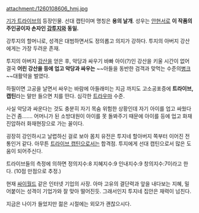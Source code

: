 attachment:/1260108606_hmj.jpg

[[기가 트라이브]]의 등장인물. 선대 캡틴이며 명칭은 '''용의 날개'''. 성우는 [[안현서]]로 '''이 작품의 주인공이자 손자인 [[강투지]]와 동일.'''

강투지의 할머니로, 성격은 대범하면서도 정의롭고 의지가 강하다. 투지의 아버지 강산에게는 가장 두려운 존재.

투지의 아버지 [[강산]]을 얻은 후, 악당과 싸우기 바빠 아이(?)인 강산을 키울 시간이 없어 결국 '''어린 강산을 등에 업고 악당과 싸우는''' ~~아들을 동반한 검객과 맞먹는 수준의[[병크]]~~대활약을 벌였다.

하필이면 고공을 날면서 싸우는 바람에 아들래미는 지금 까지도 고소공포증에 '''트라이브, 캡틴'''라는 말만 들으면 치를 떤다. 심각한 [[트라우마]] 수준.

사실 악당과 싸운다는 것도 충분히 자기 목숨 위험한 상황인데 자기 아이를 업고 싸웠다는건 좀....... 어머니가 된 소방대원이 아이를 못 돌봐주기 때문에 아이를 등에 업고 화재진압하러 화재현장으로 가는 꼴이다.

굉장히 강인하시고 날렵하신 걸로 보아 몸치 유전은 투지네 할아버지 쪽부터 이어진 전통인거 같다. 아무튼 [[트라이브 캡틴]]으로서는 합격점. 투지에게 선대 캡틴으로서 많은 도움이 되어주신다.
 
트라이브들의 측정에 의하면 정의지수:8 지혜지수:9 인내지수:9 창의지수:7이라고 한다. (10점 만점으로 추정.)
 
현재 [[싸이월드]] 같은 인터넷 기업의 사장. 아마 고유의 결단력과 앞을 내다보는 지혜, 밀어붙이는 성격이 기업가와 잘 맞아 떨어진듯. 그래서인지 투지네 집안은 재력이 넘친다.

지금은 나이가 들었지만 젊은 시절에는 외모가 괜찮으시다.
